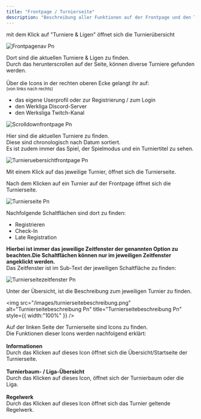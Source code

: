 ```yaml
---
title: "Frontpage / Turnierseite"
description: "Beschreibung aller Funktionen auf der Frontpage und den Turnierseiten."
---
```



<Accordion title="Navigation der Turnier-Übersicht" description="Eine Übersicht durch die Navigation der Turnier-Seite." icon="sparkles">
  mit dem Klick auf "Turniere & Ligen" öffnet sich die Turnierübersicht

  ![Frontpagenav Pn](/images/frontpagenav.png)

  Dort sind die aktuellen Turniere & Ligen zu finden.\
  Durch das herunterscrollen auf der Seite, können diverse Turniere gefunden werden.\
  \
  Über die Icons in der rechten oberen Ecke gelangt ihr auf:\
  <sup>(von links nach rechts)</sup>

  - das eigene Userprofil oder zur Registrierung / zum Login
  - den Werkliga Discord-Server
  - den Werksliga Twitch-Kanal

  ![Scrolldownfrontpage Pn](/images/scrolldownfrontpage.png)

  Hier sind die aktuellen Turniere zu finden.\
  Diese sind chronologisch nach Datum sortiert.\
  Es ist zudem immer das Spiel, der Spielmodus und ein Turniertitel zu sehen.

  ![Turnieruebersichtfrontpage Pn](/images/turnieruebersichtfrontpage.png)

  Mit einem Klick auf das jeweilige Turnier, öffnet sich die Turnierseite.
</Accordion>

<Accordion title="Turnierseite" description="Beschreibung aller Funktionen auf der Turnierseite" icon="sparkles">
  Nach dem Klicken auf ein Turnier auf der Frontpage öffnet sich die Turnierseite.

  ![Turnierseite Pn](/images/turnierseite.png)

  Nachfolgende Schaltflächen sind dort zu finden:

  - Registrieren
  - Check-In
  - Late Registration

  **Hierbei ist immer das jeweilige Zeitfenster der genannten Option zu beachten.Die Schaltflächen können nur im jeweiligen Zeitfenster angeklickt werden.**\
  Das Zeitfenster ist im Sub-Text der jeweiligen Schaltfläche zu finden:

  ![Turnierseitezeitfenster Pn](/images/turnierseitezeitfenster.png)

  Unter der Übersicht, ist die Beschreibung zum jeweiligen Turnier zu finden.

  <img
    src="/images/turnierseitebeschreibung.png"
    alt="Turnierseitebeschreibung Pn"
    title="Turnierseitebeschreibung Pn"
    style={{ width:"100%" }}
  />

  Auf der linken Seite der Turnierseite sind Icons zu finden.\
  Die Funktionen dieser Icons werden nachfolgend erklärt:\
  \
  <Icon icon="house-chimney" /> **Informationen**\
  Durch das Klicken auf dieses Icon öffnet sich die Übersicht/Startseite der Turnierseite.\
  \
  <Icon icon="trophy" /> **Turnierbaum- / Liga-Übersicht**\
  Durch das Klicken auf dieses Icon, öffnet sich der Turnierbaum oder die Liga.\
  \
  <Icon icon="scale-balanced" /> **Regelwerk**\
  Durch das Klicken auf dieses Icon öffnet sich das Turnier geltende Regelwerk.
</Accordion>